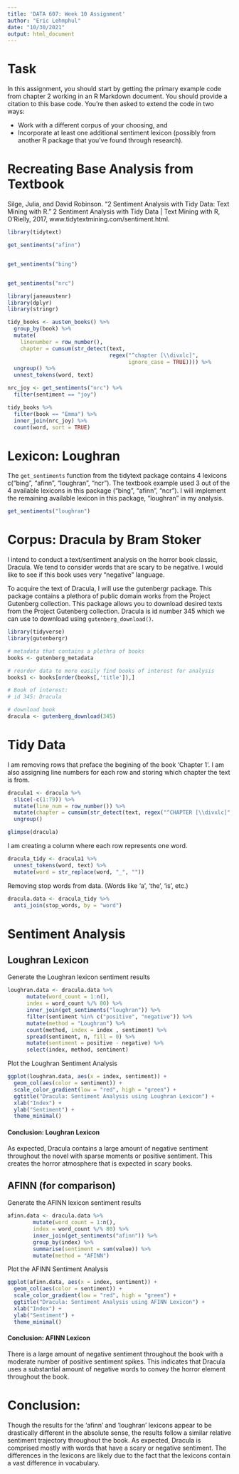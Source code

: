 ---
title: 'DATA 607: Week 10 Assignment'
author: "Eric Lehmphul"
date: "10/30/2021"
output: html_document
---

# Task

 In this assignment, you should start by getting the primary example code from chapter 2 working in an R Markdown document.  You should provide a citation to this base code.  You’re then asked to extend the code in two ways:

* Work with a different corpus of your choosing, and
* Incorporate at least one additional sentiment lexicon (possibly from another R package that you’ve found through research).

# Recreating Base Analysis from Textbook

Silge, Julia, and David Robinson. “2 Sentiment Analysis with Tidy Data: Text Mining with R.” 2 Sentiment Analysis with Tidy Data | Text Mining with R, O'Rielly, 2017, www.tidytextmining.com/sentiment.html. 

```{r}
library(tidytext)

get_sentiments("afinn")


get_sentiments("bing")


get_sentiments("nrc")
```



```{r}
library(janeaustenr)
library(dplyr)
library(stringr)

tidy_books <- austen_books() %>%
  group_by(book) %>%
  mutate(
    linenumber = row_number(),
    chapter = cumsum(str_detect(text, 
                                regex("^chapter [\\divxlc]", 
                                      ignore_case = TRUE)))) %>%
  ungroup() %>%
  unnest_tokens(word, text)
```



```{r}
nrc_joy <- get_sentiments("nrc") %>% 
  filter(sentiment == "joy")

tidy_books %>%
  filter(book == "Emma") %>%
  inner_join(nrc_joy) %>%
  count(word, sort = TRUE)
```




# Lexicon: Loughran

The `get_sentiments` function from the tidytext package contains 4 lexicons c("bing", "afinn", "loughran", "ncr"). The textbook example used 3 out of the 4 available lexicons in this package ("bing", "afinn", "ncr"). I will implement the remaining available lexicon in this package, "loughran" in my analysis.

```{r}
get_sentiments("loughran")
```



# Corpus: Dracula by Bram Stoker

I intend to conduct a text/sentiment analysis on the horror book classic, Dracula. We tend to consider words that are scary to be negative. I would like to see if this book uses very "negative" language.

To acquire the text of Dracula, I will use the gutenbergr package. This package contains a plethora of public domain works from the Project Gutenberg collection. This package allows you to download desired texts from the Project Gutenberg collection. Dracula is id number 345 which we can use to download using `gutenberg_download()`. 
```{r}
library(tidyverse)
library(gutenbergr)

# metadata that contains a plethra of books
books <- gutenberg_metadata

# reorder data to more easily find books of interest for analysis
books1 <- books[order(books[,'title']),]

# Book of interest:
# id 345: Dracula

# download book
dracula <- gutenberg_download(345)
```



# Tidy Data

I am removing rows that preface the begining of the book 'Chapter 1'. I am also assigning line numbers for each row and storing which chapter the text is from.
```{r}
dracula1 <- dracula %>%
  slice(-c(1:79)) %>%
  mutate(line_num = row_number()) %>%
  mutate(chapter = cumsum(str_detect(text, regex("^CHAPTER [\\divxlc]", ignore_case = TRUE)))) %>% 
  ungroup()

glimpse(dracula)
```


I am creating a column where each row represents one word.
```{r}
dracula_tidy <- dracula1 %>% 
  unnest_tokens(word, text) %>%
  mutate(word = str_replace(word, "_", ""))
```


Removing stop words from data. (Words like 'a', 'the', 'is', etc.)
```{r}
dracula.data <- dracula_tidy %>%
  anti_join(stop_words, by = "word")
```


# Sentiment Analysis


## Loughran Lexicon


Generate the Loughran lexicon sentiment results
```{r}
loughran.data <- dracula.data %>% 
      mutate(word_count = 1:n(),
      index = word_count %/% 80) %>% 
      inner_join(get_sentiments("loughran")) %>%
      filter(sentiment %in% c("positive", "negative")) %>%
      mutate(method = "Loughran") %>%
      count(method, index = index , sentiment) %>%
      spread(sentiment, n, fill = 0) %>%
      mutate(sentiment = positive - negative) %>%
      select(index, method, sentiment)
```


Plot the Loughran Sentiment Analysis
```{r}
ggplot(loughran.data, aes(x = index, sentiment)) +
  geom_col(aes(color = sentiment)) +
  scale_color_gradient(low = "red", high = "green") +
  ggtitle("Dracula: Sentiment Analysis using Loughran Lexicon") +
  xlab("Index") +
  ylab("Sentiment") +
  theme_minimal()
```

#### Conclusion: Loughran Lexicon

As expected, Dracula contains a large amount of negative sentiment throughout the novel with sparse moments or positive sentiment. This creates the horror atmosphere that is expected in scary books.

## AFINN (for comparison)


Generate the AFINN lexicon sentiment results
```{r}
afinn.data <- dracula.data %>% 
        mutate(word_count = 1:n(),
        index = word_count %/% 80) %>% 
        inner_join(get_sentiments("afinn")) %>%
        group_by(index) %>%
        summarise(sentiment = sum(value)) %>%
        mutate(method = "AFINN")
```


Plot the AFINN Sentiment Analysis
```{r}
ggplot(afinn.data, aes(x = index, sentiment)) +
  geom_col(aes(color = sentiment)) +
  scale_color_gradient(low = "red", high = "green") +
  ggtitle("Dracula: Sentiment Analysis using AFINN Lexicon") +
  xlab("Index") +
  ylab("Sentiment") +
  theme_minimal()
```

#### Conclusion: AFINN Lexicon

There is a large amount of negative sentiment throughout the book with a moderate number of positive sentiment spikes. This indicates that Dracula uses a substantial amount of negative words to convey the horror element throughout the book.

# Conclusion:

Though the results for the 'afinn' and 'loughran' lexicons appear to be drastically different in the absolute sense, the results follow a similar relative sentiment trajectory throughout the book. As expected, Dracula is comprised mostly with words that have a scary or negative sentiment. The differences in the lexicons are likely due to the fact that the lexicons contain a vast difference in vocabulary.